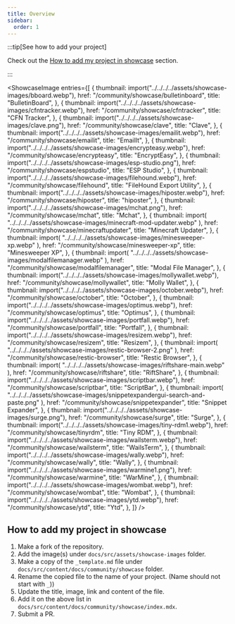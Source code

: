 ```yaml
---
title: Overview
sidebar:
  order: 1
---
```



:::tip[See how to add your project]

Check out the
[How to add my project in showcase](#how-to-add-my-project-in-showcase) section.

:::

<ShowcaseImage
  entries={[
    {
      thumbnail: import("../../../../assets/showcase-images/bboard.webp"),
      href: "/community/showcase/bulletinboard",
      title: "BulletinBoard",
    },
    {
      thumbnail: import("../../../../assets/showcase-images/cfntracker.webp"),
      href: "/community/showcase/cfntracker",
      title: "CFN Tracker",
    },
    {
      thumbnail: import("../../../../assets/showcase-images/clave.png"),
      href: "/community/showcase/clave",
      title: "Clave",
    },
    {
      thumbnail: import("../../../../assets/showcase-images/emailit.webp"),
      href: "/community/showcase/emailit",
      title: "EmailIt",
    },
    {
      thumbnail: import("../../../../assets/showcase-images/encrypteasy.webp"),
      href: "/community/showcase/encrypteasy",
      title: "EncryptEasy",
    },
    {
      thumbnail: import("../../../../assets/showcase-images/esp-studio.png"),
      href: "/community/showcase/espstudio",
      title: "ESP Studio",
    },
    {
      thumbnail: import("../../../../assets/showcase-images/filehound.webp"),
      href: "/community/showcase/filehound",
      title: "FileHound Export Utility",
    },
    {
      thumbnail: import("../../../../assets/showcase-images/hiposter.webp"),
      href: "/community/showcase/hiposter",
      title: "hiposter",
    },
    {
      thumbnail: import("../../../../assets/showcase-images/mchat.png"),
      href: "/community/showcase/mchat",
      title: "Mchat",
    },
    {
      thumbnail: import(
        "../../../../assets/showcase-images/minecraft-mod-updater.webp"
      ),
      href: "/community/showcase/minecraftupdater",
      title: "Minecraft Updater",
    },
    {
      thumbnail: import(
        "../../../../assets/showcase-images/minesweeper-xp.webp"
      ),
      href: "/community/showcase/minesweeper-xp",
      title: "Minesweeper XP",
    },
    {
      thumbnail: import(
        "../../../../assets/showcase-images/modalfilemanager.webp"
      ),
      href: "/community/showcase/modalfilemanager",
      title: "Modal File Manager",
    },
    {
      thumbnail: import("../../../../assets/showcase-images/mollywallet.webp"),
      href: "/community/showcase/mollywallet",
      title: "Molly Wallet",
    },
    {
      thumbnail: import("../../../../assets/showcase-images/october.webp"),
      href: "/community/showcase/october",
      title: "October",
    },
    {
      thumbnail: import("../../../../assets/showcase-images/optimus.webp"),
      href: "/community/showcase/optimus",
      title: "Optimus",
    },
    {
      thumbnail: import("../../../../assets/showcase-images/portfall.webp"),
      href: "/community/showcase/portfall",
      title: "Portfall",
    },
    {
      thumbnail: import("../../../../assets/showcase-images/resizem.webp"),
      href: "/community/showcase/resizem",
      title: "Resizem",
    },
    {
      thumbnail: import(
        "../../../../assets/showcase-images/restic-browser-2.png"
      ),
      href: "/community/showcase/restic-browser",
      title: "Restic Browser",
    },
    {
      thumbnail: import(
        "../../../../assets/showcase-images/riftshare-main.webp"
      ),
      href: "/community/showcase/riftshare",
      title: "RiftShare",
    },
    {
      thumbnail: import("../../../../assets/showcase-images/scriptbar.webp"),
      href: "/community/showcase/scriptbar",
      title: "ScriptBar",
    },
    {
      thumbnail: import(
        "../../../../assets/showcase-images/snippetexpandergui-search-and-paste.png"
      ),
      href: "/community/showcase/snippetexpander",
      title: "Snippet Expander",
    },
    {
      thumbnail: import("../../../../assets/showcase-images/surge.png"),
      href: "/community/showcase/surge",
      title: "Surge",
    },
    {
      thumbnail: import("../../../../assets/showcase-images/tiny-rdm1.webp"),
      href: "/community/showcase/tinyrdm",
      title: "Tiny RDM",
    },
    {
      thumbnail: import("../../../../assets/showcase-images/wailsterm.webp"),
      href: "/community/showcase/wailsterm",
      title: "WailsTerm",
    },
    {
      thumbnail: import("../../../../assets/showcase-images/wally.webp"),
      href: "/community/showcase/wally",
      title: "Wally",
    },
    {
      thumbnail: import("../../../../assets/showcase-images/warmine1.png"),
      href: "/community/showcase/warmine",
      title: "WarMine",
    },
    {
      thumbnail: import("../../../../assets/showcase-images/wombat.webp"),
      href: "/community/showcase/wombat",
      title: "Wombat",
    },
    {
      thumbnail: import("../../../../assets/showcase-images/ytd.webp"),
      href: "/community/showcase/ytd",
      title: "Ytd",
    },
  ]}
/>

## How to add my project in showcase

<Steps>

1. Make a fork of the repository.
2. Add the image(s) under `docs/src/assets/showcase-images` folder.
3. Make a copy of the `_template.md` file under
   `docs/src/content/docs/community/showcase` folder.
4. Rename the copied file to the name of your project. (Name should not start
   with `_`))
5. Update the title, image, link and content of the file.
6. Add it on the above list in
   `docs/src/content/docs/community/showcase/index.mdx`.
7. Submit a PR.

</Steps>
